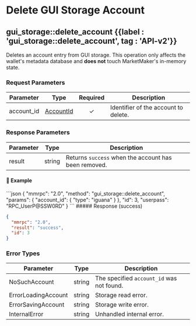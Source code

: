 
# Delete GUI Storage Account

## gui\_storage::delete\_account {{label : 'gui_storage::delete_account', tag : 'API-v2'}}

Deletes an account entry from GUI storage. This operation only affects the wallet's metadata database and **does not** touch MarketMaker's in-memory state.

### Request Parameters

| Parameter   | Type                                                                         | Required | Description                          |
| ----------- | ---------------------------------------------------------------------------- | :------: | ------------------------------------ |
| account\_id | [AccountId](/komodo-defi-framework/api/common_structures/wallet/#account-id) |     ✓    | Identifier of the account to delete. |

### Response Parameters

| Parameter | Type   | Description                                          |
| --------- | ------ | ---------------------------------------------------- |
| result    | string | Returns `success` when the account has been removed. |

#### 📌 Example

<CodeGroup title="delete_account" tag="POST" label="gui_storage::delete_account" mm2MethodDecorate="true">
  ```json
  {
    "mmrpc": "2.0",
    "method": "gui_storage::delete_account",
    "params": {
      "account_id": {
        "type": "iguana"
      }
    },
    "id": 3,
    "userpass": "RPC_UserP@SSW0RD"
  }
  ```
</CodeGroup>

<CollapsibleSection expandedText="Hide Response" collapsedText="Show Response">
  ##### Response (success)

  ```json
  {
    "mmrpc": "2.0",
    "result": "success",
    "id": 3
  }
  ```
</CollapsibleSection>

### Error Types

| Parameter           | Type   | Description                               |
| ------------------- | ------ | ----------------------------------------- |
| NoSuchAccount       | string | The specified `account_id` was not found. |
| ErrorLoadingAccount | string | Storage read error.                       |
| ErrorSavingAccount  | string | Storage write error.                      |
| InternalError       | string | Unhandled internal error.                 |

